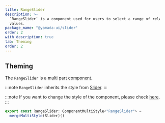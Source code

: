 ```yaml
---
title: RangeSlider
description: >-
  `RangeSlider` is a component used for users to select a range of related
  values.
package_name: "@yamada-ui/slider"
order: 2
with_description: true
tab: Theming
order: 2
---
```


## Theming

The `RangeSlider` is a [multi part component](/styled-system/theming/component-styles#multi-part-components).

:::note
`RangeSlider` inherits the style from [Slider](/components/forms/slider).
:::

:::note
If you want to change the style of the component, please check [here](/styled-system/theming/customize-theme#changing-the-style-of-components).
:::

```ts
export const RangeSlider: ComponentMultiStyle<"RangeSlider"> =
  mergeMultiStyle(Slider)()
```
